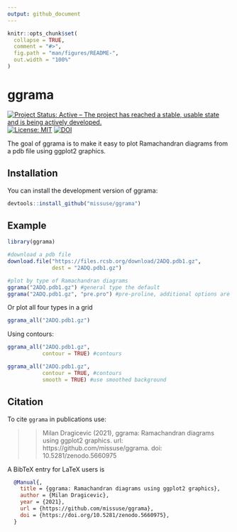 ```yaml
---
output: github_document
---
```


<!-- README.md is generated from README.Rmd. Please edit that file -->

```r
knitr::opts_chunk$set(
  collapse = TRUE,
  comment = "#>",
  fig.path = "man/figures/README-",
  out.width = "100%"
)
```

# ggrama

<!-- badges: start -->
[![Project Status: Active – The project has reached a stable, usable state and is being actively developed.](http://www.repostatus.org/badges/latest/active.svg)](http://www.repostatus.org/#active)
[![License: MIT](https://img.shields.io/badge/License-MIT-blue.svg)](https://opensource.org/licenses/MIT)
[![DOI](https://zenodo.org/badge/424568391.svg)](https://zenodo.org/badge/latestdoi/424568391)
<!-- badges: end -->

The goal of ggrama is to make it easy to plot Ramachandran diagrams from a pdb file using ggplot2 graphics.

## Installation

You can install the development version of ggrama:

``` r
devtools::install_github("missuse/ggrama")
```

## Example  

```r
library(ggrama)

#download a pdb file
download.file("https://files.rcsb.org/download/2ADQ.pdb1.gz",
              dest = "2ADQ.pdb1.gz")

#plot by type of Ramachandran diagrams
ggrama("2ADQ.pdb1.gz") #general type the default
ggrama("2ADQ.pdb1.gz", "pre.pro") #pre-proline, additional options are glycine and proline
```

Or plot all four types in a grid

```r
ggrama_all("2ADQ.pdb1.gz")

```

Using contours:

```r
ggrama_all("2ADQ.pdb1.gz",
           contour = TRUE) #contours
```


```r
ggrama_all("2ADQ.pdb1.gz",
           contour = TRUE, #contours
           smooth = TRUE) #use smoothed background
```

## Citation

To cite `ggrama` in publications use:

>>Milan Dragicevic (2021), ggrama: Ramachandran diagrams using ggplot2 graphics. url: https://github.com/missuse/ggrama. doi: 10.5281/zenodo.5660975

A BibTeX entry for LaTeX users is

```bibtex
  @Manual{,
    title = {ggrama: Ramachandran diagrams using ggplot2 graphics},
    author = {Milan Dragicevic},
    year = {2021},
    url = {https://github.com/missuse/ggrama},
    doi = {https://doi.org/10.5281/zenodo.5660975},
  }
```
